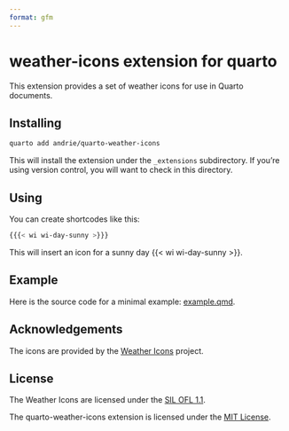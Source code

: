 ```yaml
---
format: gfm
---
```


# weather-icons extension for quarto

This extension provides a set of weather icons for use in Quarto documents.

## Installing


```bash
quarto add andrie/quarto-weather-icons
```

This will install the extension under the `_extensions` subdirectory.
If you're using version control, you will want to check in this directory.

## Using

You can create shortcodes like this:

``` bash
{{{< wi wi-day-sunny >}}}
```

This will insert an icon for a sunny day {{< wi wi-day-sunny >}}.

## Example

Here is the source code for a minimal example: [example.qmd](example.qmd).


## Acknowledgements

The icons are provided by the [Weather Icons](https://erikflowers.github.io/weather-icons/) project.

## License

The Weather Icons are licensed under the [SIL OFL 1.1](http://scripts.sil.org/OFL).

The quarto-weather-icons extension is licensed under the [MIT License](https://opensource.org/licenses/MIT).


